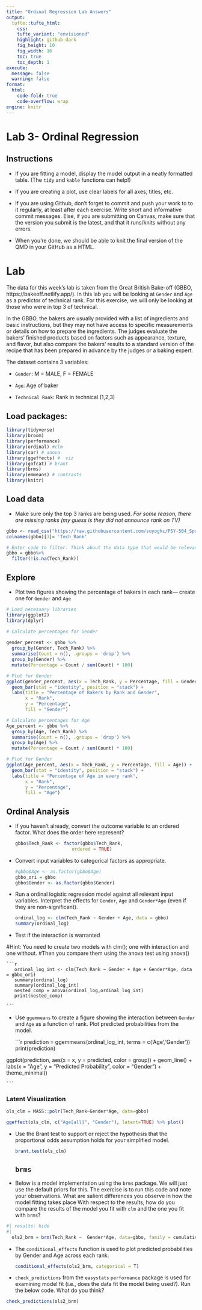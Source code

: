 ---
title: "Ordinal Regression Lab Answers"
output: 
  tufte::tufte_html:
    css: 
    tufte_variant: "envisioned"
    highlight: github-dark
    fig_height: 10
    fig_width: 16
    toc: true
    toc_depth: 1
execute: 
  message: false
  warning: false
format: 
  html:
    code-fold: true
    code-overflow: wrap
engine: knitr
---

# Lab 3- Ordinal Regression

## Instructions

-   If you are fitting a model, display the model output in a neatly formatted table. (The `tidy` and `kable` functions can help!)

-   If you are creating a plot, use clear labels for all axes, titles, etc.

-   If you are using Github, don't forget to commit and push your work to to it regularly, at least after each exercise. Write short and informative commit messages.
    Else, if you are submitting on Canvas, make sure that the version you submit is the latest, and that it runs/knits without any errors. 

-   When you're done, we should be able to knit the final version of the QMD in your GitHub as a HTML.

# Lab

The data for this week's lab is taken from the Great British Bake-off (GBBO, https://bakeoff.netlify.app/). In this lab you will be looking at `Gender` and `Age` as a predictor of technical rank. For this exercise, we will only be looking at those who were in top 3 of technical.

In the GBBO, the bakers are usually provided with a list of ingredients and basic instructions, but they may not have access to specific measurements or details on how to prepare the ingredients. The judges evaluate the bakers' finished products based on factors such as appearance, texture, and flavor, but also compare the bakers' results to a standard version of the recipe that has been prepared in advance by the judges or a baking expert.

The dataset contains 3 variables:

-   `Gender`: M = MALE, F = FEMALE

-   `Age`: Age of baker

-   `Technical Rank`: Rank in technical (1,2,3)

## Load packages:

```{r}
library(tidyverse)
library(broom)
library(performance)
library(ordinal) #clm
library(car) # anova
library(ggeffects) #  viz
library(gofcat) # brant
library(brms)
library(emmeans) # contrasts
library(knitr)

```

## Load data

-   Make sure only the top 3 ranks are being used. *For some reason, there are missing ranks (my guess is they did not announce rank on TV)*

```{r}

gbbo <- read_csv("https://raw.githubusercontent.com/suyoghc/PSY-504_Spring-2025/refs/heads/main/Ordinal%20Regression/data/GBBO.csv")
colnames(gbbo)[3]= 'Tech_Rank'

# Enter code to filter. Think about the data type that would be relevant for Rank
gbbo = gbbo%>%
  filter(!is.na(Tech_Rank))

```

## Explore

-   Plot two figures showing the percentage of bakers in each rank--- create one for `Gender` and `Age`

```{r}
# Load necessary libraries
library(ggplot2)
library(dplyr)

# Calculate percentages for Gender
    
gender_percent <- gbbo %>%
  group_by(Gender, Tech_Rank) %>%
  summarise(Count = n(), .groups = 'drop') %>%
  group_by(Gender) %>%
  mutate(Percentage = Count / sum(Count) * 100)

# Plot for Gender
ggplot(gender_percent, aes(x = Tech_Rank, y = Percentage, fill = Gender)) +
  geom_bar(stat = "identity", position = "stack") +
  labs(title = "Percentage of Bakers by Rank and Gender",
       x = "Rank",
       y = "Percentage",
       fill = "Gender")
```

```{r}
# Calculate percentages for Age
Age_percent <- gbbo %>%
  group_by(Age, Tech_Rank) %>%
  summarise(Count = n(), .groups = 'drop') %>%
  group_by(Age) %>%
  mutate(Percentage = Count / sum(Count) * 100)

# Plot for Gender
ggplot(Age_percent, aes(x = Tech_Rank, y = Percentage, fill = Age)) +
  geom_bar(stat = "identity", position = "stack") +
  labs(title = "Percentage of Age in every rank",
       x = "Rank",
       y = "Percentage",
       fill = "Age")
```


## Ordinal Analysis

-   If you haven't already, convert the outcome variable to an ordered factor. What does the order here represent?

    ```{r}
gbbo$Tech_Rank <- factor(gbbo$Tech_Rank, 
                         ordered = TRUE)
    ```

-   Convert input variables to categorical factors as appropriate.

    ```{r}
#gbbo$Age <- as.factor(gbbo$Age)
gbbo_ori = gbbo
gbbo$Gender <- as.factor(gbbo$Gender)
    ```

-   Run a ordinal logistic regression model against all relevant input variables. Interpret the effects for `Gender`, `Age` and `Gender*Age` (even if they are non-significant).

    ```{r}
ordinal_log <- clm(Tech_Rank ~ Gender + Age, data = gbbo)
summary(ordinal_log)
    ```


-   Test if the interaction is warranted

#Hint: You need to create two models with clm(); one with interaction and one without.
#Then you compare them using the anova test using anova()

    ```{r}

       ordinal_log_int <- clm(Tech_Rank ~ Gender + Age + Gender*Age, data = gbbo_ori)
       summary(ordinal_log)
       summary(ordinal_log_int)
       nested_comp = anova(ordinal_log,ordinal_log_int)
       print(nested_comp)

    ```


-   Use `ggemmeans` to create a figure showing the interaction between `Gender` and `Age` as a function of rank. Plot predicted probabilities from the model.

    ```{r}
    prediction = ggemmeans(ordinal_log_int, terms = c('Age','Gender'))
    print(prediction)
      
   ggplot(prediction, aes(x = x, y = predicted, color = group)) +
    geom_line() +
    labs(x = "Age", y = "Predicted Probability", color = "Gender") +
     theme_minimal()

    ```

### Latent Visualization

```{r}

ols_clm = MASS::polr(Tech_Rank~Gender*Age, data=gbbo)

ggeffect(ols_clm, c("Age[all]", "Gender"), latent=TRUE) %>% plot()

```

-   Use the Brant test to support or reject the hypothesis that the proportional odds assumption holds for your simplified model.

    ```{r}

    brant.test(ols_clm)

    ```

    ## `brms`

-   Below is a model implementation using the `brms` package. We will just use the default priors for this. 
The exercise is to run this code and note your observations. 
What are salient differences you observe in how the model fitting takes place
With respect to the results, how do you compare the results of the model you fit with `clm` and the one you fit with `brms`?

```{r}
#| results: hide
#| 
  ols2_brm = brm(Tech_Rank ~  Gender*Age, data=gbbo, family = cumulative, cores = 4,chains = 4)
```

-  The `conditional_effects` function is used to plot predicted probabilities by Gender and Age across each rank. 

    ```{r}
    conditional_effects(ols2_brm, categorical = T)
    ```

- `check_predictions` from the `easystats` `performance` package is used for examining model fit (i.e., does the data fit the model being used?). 
Run the below code. What do you think?

```{r}
check_predictions(ols2_brm)
```
